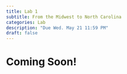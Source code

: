 ```yaml
---
title: Lab 1
subtitle: From the Midwest to North Carolina
categories: Lab
description: "Due Wed. May 21 11:59 PM"
draft: false
---
```


# Coming Soon!
